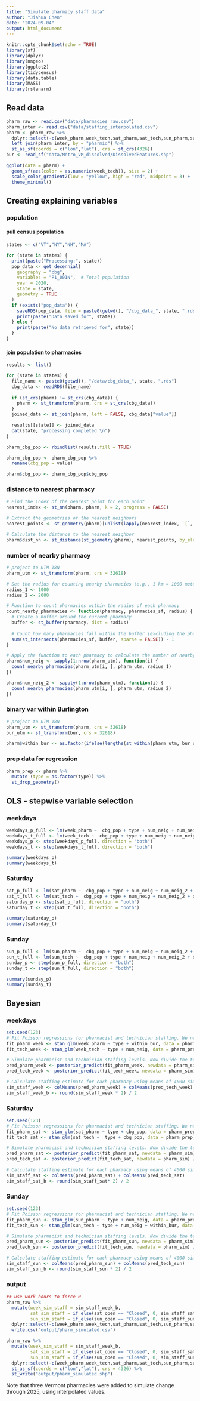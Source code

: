 ```yaml
---
title: "Simulate pharmacy staff data"
author: "Jiahua Chen"
date: "2024-09-04"
output: html_document
---
```


```r
knitr::opts_chunk$set(echo = TRUE)
library(sf)
library(dplyr)
library(nngeo)
library(ggplot2)
library(tidycensus)
library(data.table)
library(MASS)
library(rstanarm)
```

## Read data

```r
pharm_raw <- read.csv("data/pharmacies_raw.csv") 
pharm_inter <- read.csv("data/staffing_interpolated.csv")
pharm <- pharm_raw %>% 
  dplyr::select(-c(week_pharm,week_tech,sat_pharm,sat_tech,sun_pharm,sun_tech)) %>% 
  left_join(pharm_inter, by = "pharmid") %>% 
  st_as_sf(coords = c("lon","lat"), crs = st_crs(4326))
bur <- read_sf("data/Metro_VM_dissolved/DissolvedFeatures.shp")
```

```r
ggplot(data = pharm) +
  geom_sf(aes(color = as.numeric(week_tech)), size = 2) + 
  scale_color_gradient2(low = "yellow", high = "red", midpoint = 3) +
  theme_minimal()
```

## Creating explaining variables
### population
#### pull census population
```r
states <- c("VT","NY","NH","MA")

for (state in states) {
  print(paste("Processing:", state))
  pop_data <- get_decennial(
    geography = "cbg",
    variables = "P1_001N",  # Total population
    year = 2020,
    state = state,
    geometry = TRUE
  )
  if (exists("pop_data")) {
    saveRDS(pop_data, file = paste0(getwd(), "/cbg_data_", state, ".rds"))
    print(paste("Data saved for", state))
  } else {
    print(paste("No data retrieved for", state))
  }
}

```

#### join population to pharmacies

```r
results <- list()

for (state in states) {
  file_name <- paste0(getwd(), "/data/cbg_data_", state, ".rds")
  cbg_data <- readRDS(file_name)
  
  if (st_crs(pharm) != st_crs(cbg_data)) {
    pharm <- st_transform(pharm, crs = st_crs(cbg_data))
  }
  joined_data <- st_join(pharm, left = FALSE, cbg_data["value"])

  results[[state]] <- joined_data
  cat(state, "processing completed \n")
}

pharm_cbg_pop <- rbindlist(results,fill = TRUE)

pharm_cbg_pop <- pharm_cbg_pop %>% 
  rename(cbg_pop = value)

pharm$cbg_pop <- pharm_cbg_pop$cbg_pop

```


### distance to nearest pharmacy

```r
# Find the index of the nearest point for each point
nearest_index <- st_nn(pharm, pharm, k = 2, progress = FALSE) 

# Extract the geometries of the nearest neighbors
nearest_points <- st_geometry(pharm)[unlist(lapply(nearest_index, `[`, 2))]

# Calculate the distance to the nearest neighbor
pharm$dist_nn <- st_distance(st_geometry(pharm), nearest_points, by_element = TRUE)

```

### number of nearby pharmacy
```r
# project to UTM 18N
pharm_utm <- st_transform(pharm, crs = 32618)

# Set the radius for counting nearby pharmacies (e.g., 1 km = 1000 meters)
radius_1 <- 1000
radius_2 <- 2000

# Function to count pharmacies within the radius of each pharmacy
count_nearby_pharmacies <- function(pharmacy, pharmacies_sf, radius) {
  # Create a buffer around the current pharmacy
  buffer <- st_buffer(pharmacy, dist = radius)
  
  # Count how many pharmacies fall within the buffer (excluding the pharmacy itself)
  sum(st_intersects(pharmacies_sf, buffer, sparse = FALSE)) - 1
}

# Apply the function to each pharmacy to calculate the number of nearby pharmacies
pharm$num_neig <- sapply(1:nrow(pharm_utm), function(i) {
  count_nearby_pharmacies(pharm_utm[i, ], pharm_utm, radius_1)
})

pharm$num_neig_2 <- sapply(1:nrow(pharm_utm), function(i) {
  count_nearby_pharmacies(pharm_utm[i, ], pharm_utm, radius_2)
})
```


### binary var within Burlington

```r
# project to UTM 18N
pharm_utm <- st_transform(pharm, crs = 32618)
bur_utm <- st_transform(bur, crs = 32618)

pharm$within_bur <- as.factor(ifelse(lengths(st_within(pharm_utm, bur_utm)) > 0, "yes", "no"))
```

### prep data for regression
```r
pharm_prep <- pharm %>% 
  mutate (type = as.factor(type)) %>% 
  st_drop_geometry()
```


## OLS - stepwise variable selection
### weekdays
```r
weekdays_p_full <- lm(week_pharm ~  cbg_pop + type + num_neig + num_neig_2 + dist_nn + within_bur, data = pharm_prep)
weekdays_t_full <- lm(week_tech ~  cbg_pop + type + num_neig + num_neig_2 + dist_nn + within_bur, data = pharm_prep)
weekdays_p <- step(weekdays_p_full, direction = "both")
weekdays_t <- step(weekdays_t_full, direction = "both")

summary(weekdays_p)
summary(weekdays_t)
```

### Saturday
```r
sat_p_full <- lm(sat_pharm ~  cbg_pop + type + num_neig + num_neig_2 + dist_nn + within_bur, data = pharm_prep)
sat_t_full <- lm(sat_tech ~  cbg_pop + type + num_neig + num_neig_2 + dist_nn + within_bur, data = pharm_prep)
saturday_p <- step(sat_p_full, direction = "both")
saturday_t <- step(sat_t_full, direction = "both")

summary(saturday_p)
summary(saturday_t)
```

### Sunday
```r
sun_p_full <- lm(sun_pharm ~  cbg_pop + type + num_neig + num_neig_2 + dist_nn + within_bur, data = pharm_prep)
sun_t_full <- lm(sun_tech ~  cbg_pop + type + num_neig + num_neig_2 + dist_nn + within_bur, data = pharm_prep)
sunday_p <- step(sun_p_full, direction = "both")
sunday_t <- step(sun_t_full, direction = "both")

summary(sunday_p)
summary(sunday_t)
```

## Bayesian
### weekdays
```r
set.seed(123)
# Fit Poisson regressions for pharmacist and technician staffing. We need separate regression for each count variable to use Poisson, adding gives 0.5 because technicians are counted as 1/2 a pharmacist.
fit_pharm_week <- stan_glm(week_pharm ~ type + within_bur, data = pharm_prep, family = poisson(link = "log"), refresh = 0)
fit_tech_week <- stan_glm(week_tech ~ type + num_neig, data = pharm_prep, family = poisson(link = "log"),  refresh = 0)

# Simulate pharmacist and technician staffing levels. Now divide the technician estimate by 2 to bring it back to the 1/2 pharmacist scale
pred_pharm_week <- posterior_predict(fit_pharm_week, newdata = pharm_sim)
pred_tech_week <- posterior_predict(fit_tech_week, newdata = pharm_sim) / 2

# Calculate staffing estimate for each pharmacy using means of 4000 sims and bring the estimate back to the original 0.5 increments
sim_staff_week <- colMeans(pred_pharm_week) + colMeans(pred_tech_week)
sim_staff_week_b <- round(sim_staff_week * 2) / 2
```

### Saturday
```r
set.seed(123)
# Fit Poisson regressions for pharmacist and technician staffing. We need separate regression for each count variable to use Poisson, adding gives 0.5 because technicians are counted as 1/2 a pharmacist.
fit_pharm_sat <- stan_glm(sat_pharm ~ type + cbg_pop, data = pharm_prep, family = poisson(link = "log"), refresh = 0)
fit_tech_sat <- stan_glm(sat_tech ~  type + cbg_pop, data = pharm_prep, family = poisson(link = "log"),  refresh = 0)

# Simulate pharmacist and technician staffing levels. Now divide the technician estimate by 2 to bring it back to the 1/2 pharmacist scale
pred_pharm_sat <- posterior_predict(fit_pharm_sat, newdata = pharm_sim)
pred_tech_sat <- posterior_predict(fit_tech_sat, newdata = pharm_sim) / 2

# Calculate staffing estimate for each pharmacy using means of 4000 sims and bring the estimate back to the original 0.5 increments
sim_staff_sat <- colMeans(pred_pharm_sat) + colMeans(pred_tech_sat)
sim_staff_sat_b <- round(sim_staff_sat* 2) / 2
```

### Sunday
```r
set.seed(123)
# Fit Poisson regressions for pharmacist and technician staffing. We need separate regression for each count variable to use Poisson, adding gives 0.5 because technicians are counted as 1/2 a pharmacist.
fit_pharm_sun <- stan_glm(sun_pharm ~ type + num_neig, data = pharm_prep, family = poisson(link = "log"), refresh = 0)
fit_tech_sun <- stan_glm(sun_tech ~ type + num_neig + within_bur, data = pharm_prep, family = poisson(link = "log"),  refresh = 0)

# Simulate pharmacist and technician staffing levels. Now divide the technician estimate by 2 to bring it back to the 1/2 pharmacist scale
pred_pharm_sun <- posterior_predict(fit_pharm_sun, newdata = pharm_sim)
pred_tech_sun <- posterior_predict(fit_tech_sun, newdata = pharm_sim) / 2

# Calculate staffing estimate for each pharmacy using means of 4000 sims and bring the estimate back to the original 0.5 increments
sim_staff_sun <- colMeans(pred_pharm_sun) + colMeans(pred_tech_sun)
sim_staff_sun_b <- round(sim_staff_sun * 2) / 2

```


### output
```r
## use work hours to force 0
pharm_raw %>% 
  mutate(week_sim_staff = sim_staff_week_b,
         sat_sim_staff = if_else(sat_open == "Closed", 0, sim_staff_sat_b),
         sun_sim_staff = if_else(sun_open == "Closed", 0, sim_staff_sun_b)) %>% 
  dplyr::select(-c(week_pharm,week_tech,sat_pharm,sat_tech,sun_pharm,sun_tech)) %>% 
  write.csv("output/pharm_simulated.csv")

pharm_raw %>% 
  mutate(week_sim_staff = sim_staff_week_b,
         sat_sim_staff = if_else(sat_open == "Closed", 0, sim_staff_sat_b),
         sun_sim_staff = if_else(sun_open == "Closed", 0, sim_staff_sun_b)) %>% 
  dplyr::select(-c(week_pharm,week_tech,sat_pharm,sat_tech,sun_pharm,sun_tech)) %>% 
  st_as_sf(coords = c("lon","lat"), crs = 4326) %>% 
  st_write("output/pharm_simulated.shp")
```

Note that three Vermont pharmacies were added to simulate change through 2025, using interpolated values.
